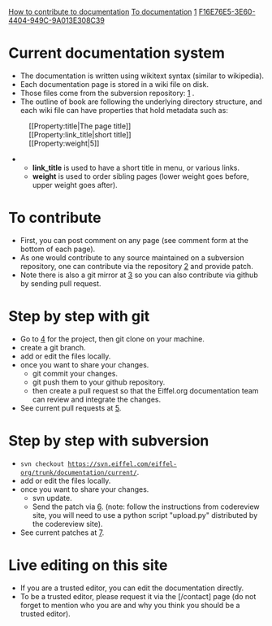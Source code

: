 [[Property:title|How to contribute to documentation]]
[[Property:link_title|To documentation]]
[[Property:weight|1]]
[[Property:uuid|F16E76E5-3E60-4404-949C-9A013E308C39]]

= Current documentation system =
* The documentation is written using wikitext syntax (similar to wikipedia).
* Each documentation page is stored in a wiki file on disk.
* Those files come from the subversion repository: [https://svn.eiffel.com/eiffel-org/trunk/documentation/current] .
* The outline of book are following the underlying directory structure, and each wiki file can have properties that hold metadata such as:
:<nowiki>[[Property:title|The page title]]</nowiki>
:<nowiki>[[Property:link_title|short title]]</nowiki>
:<nowiki>[[Property:weight|5]]</nowiki>
** '''link_title''' is used to have a short title in menu, or various links.
** '''weight''' is used to order sibling pages (lower weight goes before, upper weight goes after).

= To contribute =
* First, you can post comment on any page (see comment form at the bottom of each page).
* As one would contribute to any source maintained on a subversion repository, one can contribute via the repository [https://svn.eiffel.com/eiffel-org/trunk/documentation/current/] and provide patch.
* Note there is also a git mirror at [https://github.com/eiffelsoftware/eiffel-org] so you can also contribute via github by sending pull request.

= Step by step with git =
* Go to [https://github.com/eiffelsoftware/eiffel-org] for the project, then git clone on your machine.
* create a git branch.
* add or edit the files locally.
* once you want to share your changes.
** git commit your changes.
** git push them to your github repository.
** then create a pull request so that the Eiffel.org documentation team can review and integrate the changes.
* See current pull requests at [https://github.com/EiffelSoftware/eiffel-org/pulls].

= Step by step with subversion =
* <code>svn checkout https://svn.eiffel.com/eiffel-org/trunk/documentation/current/</code>.
* add or edit the files locally.
* once you want to share your changes.
** svn update.
** Send the patch via [https://codereview.appspot.com/]. (note: follow the instructions from codereview site, you will need to use a python script "upload.py" distributed by the codereview site).
* See current patches at [https://codereview.appspot.com/search?base=https://svn.eiffel.com/eiffel-org/trunk/documentation/current/].

= Live editing on this site =
* If you are a trusted editor, you can edit the documentation directly.
* To be a trusted editor, please request it via the [/contact] page (do not forget to mention who you are and why you think you should be a trusted editor).
